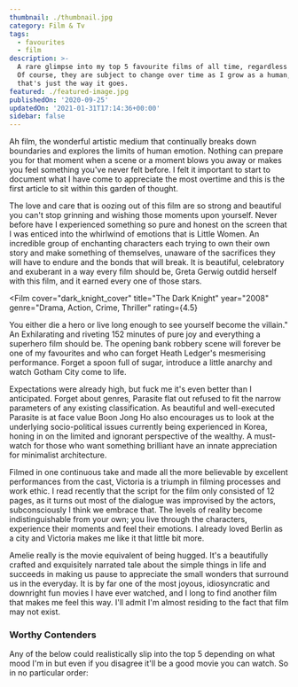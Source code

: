 ```yaml
---
thumbnail: ./thumbnail.jpg
category: Film & Tv
tags:
  - favourites
  - film
description: >-
  A rare glimpse into my top 5 favourite films of all time, regardless of genre.
  Of course, they are subject to change over time as I grow as a human, but
  that's just the way it goes.
featured: ./featured-image.jpg
publishedOn: '2020-09-25'
updatedOn: '2021-01-31T17:14:36+00:00'
sidebar: false
---
```



Ah film, the wonderful artistic medium that continually breaks down boundaries
and explores the limits of human emotion. Nothing can prepare you for that
moment when a scene or a moment blows you away or makes you feel something
you've never felt before. I felt it important to start to document what I have
come to appreciate the most overtime and this is the first article to sit within
this garden of thought.

<Film cover="little_women_cover" title="Little Women" year="2016" genre="Drama, Romance" rating={5}>

The love and care that is
oozing out of this film are so strong and beautiful you can't stop grinning and
wishing those moments upon yourself. Never before have I experienced something
so pure and honest on the screen that I was enticed into the whirlwind of
emotions that is Little Women. An incredible group of enchanting characters each
trying to own their own story and make something of themselves, unaware of the
sacrifices they will have to endure and the bonds that will break. It is
beautiful, celebratory and exuberant in a way every film should be, Greta Gerwig
outdid herself with this film, and it earned every one of those stars.

</Film>

<Film
  cover="dark_knight_cover"
  title="The Dark Knight"
  year="2008"
  genre="Drama, Action, Crime, Thriller"
  rating={4.5}
>

You either die a hero or live long enough to see yourself become the villain." An Exhilarating and riveting 152 minutes of pure joy and everything a superhero film should be. The opening bank robbery scene will forever be one of my favourites and who can forget Heath Ledger's mesmerising performance. Forget a spoon full of sugar, introduce a little anarchy and watch Gotham City come to life.

</Film>

<Film cover="parasite_cover" title="Parasite" year="2019" genre="Comedy, Thriller, Drama" rating={4.5}>

Expectations were already high, but fuck me it's even better than I anticipated. Forget about genres, Parasite flat out refused to fit the narrow parameters of any existing classification. As beautiful and well-executed Parasite is at face value Boon Jong Ho also encourages us to look at the underlying socio-political issues currently being experienced in Korea, honing in on the limited and ignorant perspective of the wealthy. A must-watch for those who want something brilliant have an innate appreciation for minimalist architecture.

</Film>

<Film cover="victoria_cover" title="Victoria" year="2015" genre="Crime, Thriller, Romance" rating={4.5}>

Filmed in one continuous take and made all the more believable by excellent performances from the cast, Victoria is a triumph in filming processes and work ethic. I read recently that the script for the film only consisted of 12 pages, as it turns out most of the dialogue was improvised by the actors, subconsciously I think we embrace that. The levels of reality become indistinguishable from your own; you live through the characters, experience their moments and feel their emotions. I already loved Berlin as a city and Victoria makes me like it that little bit more.

</Film>

<Film cover="amelie_cover" title="Amelie" year="2001" genre="Crime, Thriller, Romance" rating={4.5}>

Amelie really is the movie equivalent of being hugged. It's a beautifully crafted and exquisitely narrated tale about the simple things in life and succeeds in making us pause to appreciate the small wonders that surround us in the everyday. It is by far one of the most joyous, idiosyncratic and downright fun movies I have ever watched, and I long to find another film that makes me feel this way. I'll admit I'm almost residing to the fact that film may not exist.

</Film>

<h3>Worthy Contenders</h3>

Any of the below could realistically slip into the top 5 depending on what mood
I'm in but even if you disagree it'll be a good movie you can watch. So in no
particular order:

<Grid columns="repeat(auto-fill, minmax(110px, 1fr))" gap={1}>
  <FilmCover
    cover="joker_cover"
    year="2019"
    genre="Crime, Thriller, Drama"
    rating={4.5}
  />
  <FilmCover
    cover="her_cover"
    year="2013"
    genre="Romance, Science Fiction, Drama"
    rating={4.5}
  />
  <FilmCover
    cover="midsommar_cover"
    year="2019"
    genre="Horror, Drama, Mystery "
    rating={4.5}
  />
  <FilmCover
    cover="grand_budapest_cover"
    year="2014"
    genre="Comedy, Drama"
    rating={4.5}
  />
  <FilmCover
    cover="blade_runner_2049_cover"
    year="2017"
    genre="Science Fiction, Drama "
    rating={4.5}
  />
  <FilmCover
    cover="whiplash_cover"
    year="2014"
    genre="Drama, Music"
    rating={4.5}
  />
  <FilmCover
    cover="1917_cover"
    year="2019"
    genre="War, Drama, Action, History"
    rating={4.5}
  />
  <FilmCover
    cover="lobster_cover"
    year="2015"
    genre="Comedy, Romance, Science Fiction"
    rating={4.5}
  />
  <FilmCover
    cover="intouchables_cover"
    year="2011"
    genre="Comedy, Drama"
    rating={4.5}
  />
</Grid>
